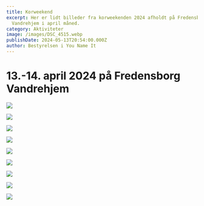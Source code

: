 ```yaml
---
title: Korweekend
excerpt: Her er lidt billeder fra korweekenden 2024 afholdt på Fredensborg
  Vandrehjem i april måned.
category: Aktiviteter
image: /images/DSC_4515.webp
publishDate: 2024-05-13T20:54:00.000Z
author: Bestyrelsen i You Name It
---
```


# 13.-14. april 2024 på Fredensborg Vandrehjem

![](/images/DSC_4515.webp)

![](/images/DSC_4578.webp)

![](/images/DSC_4595.webp)

![](/images/DSC_4606.webp)

![](/images/DSC_4495.webp)

![](/images/DSC_4526.webp)

![](/images/DSC_4541.webp)

![](/images/DSC_4554.webp)



![](/images/DSC_4612.webp)

